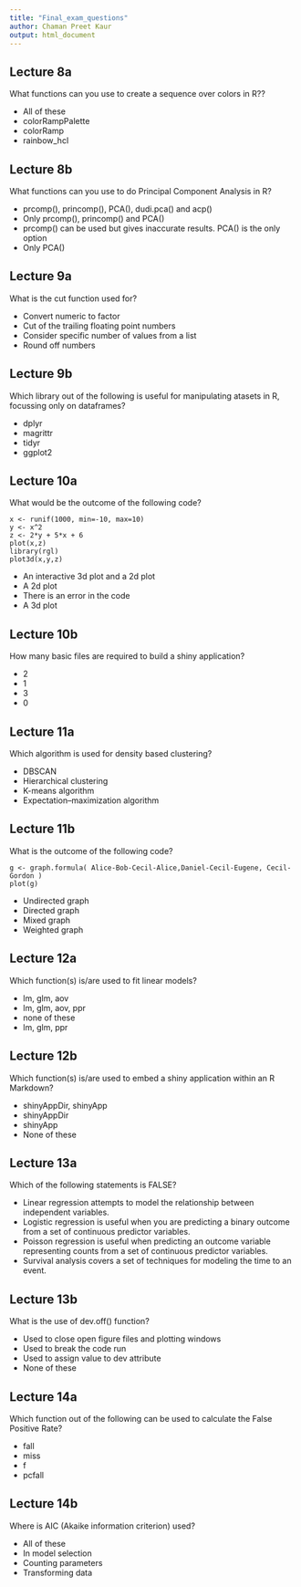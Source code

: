 ```yaml
---
title: "Final_exam_questions"
author: Chaman Preet Kaur
output: html_document
---
```


## Lecture 8a 

What functions can you use to create a sequence over colors in R??

* All of these
* colorRampPalette
* colorRamp
* rainbow_hcl


##  Lecture 8b

What functions can you use to do Principal Component Analysis in R?

* prcomp(), princomp(), PCA(), dudi.pca() and acp()
* Only prcomp(), princomp() and PCA()
* prcomp() can be used but gives inaccurate results. PCA() is the only option
* Only PCA()

## Lecture 9a

What is the cut function used for?

* Convert numeric to factor
* Cut of the trailing floating point numbers
* Consider specific number of values from a list
* Round off numbers

## Lecture 9b

Which library out of the following is useful for manipulating atasets in R, focussing only on dataframes?

* dplyr
* magrittr
* tidyr
* ggplot2

## Lecture 10a

What would be the outcome of the following code?
```
x <- runif(1000, min=-10, max=10)
y <- x^2
z <- 2*y + 5*x + 6
plot(x,z)
library(rgl)
plot3d(x,y,z)
```

* An interactive 3d plot and a 2d plot 
* A 2d plot
* There is an error in the code
* A 3d plot 


## Lecture 10b

How many basic files are required to build a shiny application?

* 2
* 1
* 3 
* 0

## Lecture 11a

Which algorithm is used for density based clustering?

* DBSCAN
* Hierarchical clustering
* K-means algorithm
* Expectation–maximization algorithm

## Lecture 11b

What is the outcome of the following code?
```
g <- graph.formula( Alice-Bob-Cecil-Alice,Daniel-Cecil-Eugene, Cecil-Gordon )
plot(g)
```

* Undirected graph
* Directed graph
* Mixed graph
* Weighted graph

## Lecture 12a

Which function(s) is/are used to fit linear models?

* lm, glm, aov
* lm, glm, aov, ppr 
* none of these
* lm, glm, ppr

## Lecture 12b

Which function(s) is/are used to embed a shiny application within an R Markdown?

* shinyAppDir, shinyApp
* shinyAppDir
* shinyApp
* None of these 

## Lecture 13a

Which of the following statements is FALSE?

* Linear regression attempts to model the relationship between independent variables. 
* Logistic regression is useful when you are predicting a binary outcome from a set of continuous predictor variables.
* Poisson regression is useful when predicting an outcome variable representing counts from a set of continuous predictor variables.
* Survival analysis covers a set of techniques for modeling the time to an event. 

## Lecture 13b 

What is the use of dev.off() function?

* Used to close open figure files and plotting windows
* Used to break the code run
* Used to assign value to dev attribute
* None of these

## Lecture 14a

Which function out of the following can be used to calculate the False Positive Rate?

* fall
* miss
* f
* pcfall

## Lecture 14b 

Where is AIC (Akaike information criterion) used?

* All of these 
* In model selection
* Counting parameters
* Transforming data










